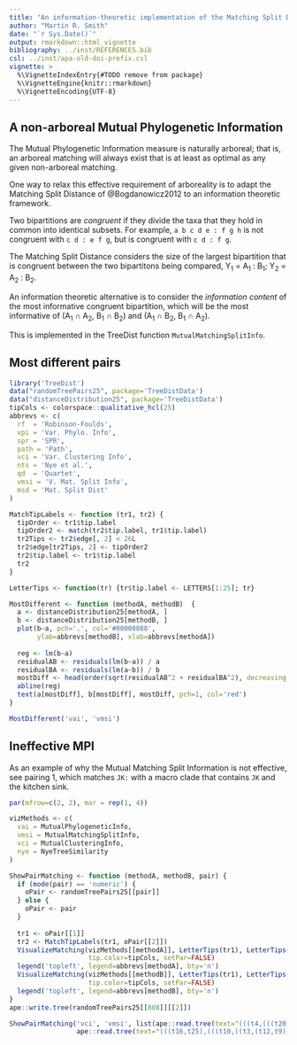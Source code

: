 ```yaml
---
title: "An information-theoretic implementation of the Matching Split Distance"
author: "Martin R. Smith"
date: "`r Sys.Date()`"
output: rmarkdown::html_vignette
bibliography: ../inst/REFERENCES.bib
csl: ../inst/apa-old-doi-prefix.csl
vignette: >
  %\VignetteIndexEntry{#TODO remove from package}
  %\VignetteEngine{knitr::rmarkdown}
  %\VignetteEncoding{UTF-8}
---
```


## A non-arboreal Mutual Phylogenetic Information

The Mutual Phylogenetic Information measure is naturally arboreal; that is, 
an arboreal matching will always exist that is at least as optimal as any given
non-arboreal matching. 

One way to relax this effective requirement of arboreality is to adapt
the Matching Split Distance of @Bogdanowicz2012 to an information theoretic 
framework.

Two bipartitions are _congruent_ if they divide the taxa that they hold in
common into identical subsets.  For example, `a b c d e : f g h` is not congruent
with `c d : e f g`, but is congruent with `c d : f g`.

The Matching Split Distance considers the size of the largest bipartition that 
is congruent between the two bipartitons being compared, 
Y~1~ = A~1~ : B~1~; Y~2~ = A~2~ : B~2~.

An information theoretic alternative is to consider the _information content_
of the most informative congruent bipartition, which will be the most 
informative of (A~1~ ∩ A~2~, B~1~ ∩ B~2~) and (A~1~ ∩ B~2~, B~1~ ∩ A~2~).

This is implemented in the TreeDist function `MutualMatchingSplitInfo`.

## Most different pairs

```r
library('TreeDist')
data("randomTreePairs25", package='TreeDistData')
data("distanceDistribution25", package='TreeDistData')
tipCols <- colorspace::qualitative_hcl(25)
abbrevs <- c(
  rf  = 'Robinson-Foulds',
  vpi = 'Var. Phylo. Info',
  spr = 'SPR',
  path = 'Path',
  vci = 'Var. Clustering Info', 
  nts = 'Nye et al.',
  qd  = 'Quartet',
  vmsi = 'V. Mat. Split Info',
  msd = 'Mat. Split Dist'
)

MatchTipLabels <- function (tr1, tr2) {
  tipOrder <- tr1$tip.label
  tipOrder2 <- match(tr2$tip.label, tr1$tip.label)
  tr2Tips <- tr2$edge[, 2] < 26L
  tr2$edge[tr2Tips, 2] <- tipOrder2
  tr2$tip.label <- tr1$tip.label
  tr2
}

LetterTips <- function(tr) {tr$tip.label <- LETTERS[1:25]; tr}

MostDifferent <- function (methodA, methodB)  {
  a <- distanceDistribution25[methodA, ]
  b <- distanceDistribution25[methodB, ]
  plot(b~a, pch='.', col='#00000088', 
       ylab=abbrevs[methodB], xlab=abbrevs[methodA])
  
  reg <- lm(b~a)
  residualAB <- residuals(lm(b~a)) / a
  residualBA <- residuals(lm(a~b)) / b
  mostDiff <- head(order(sqrt(residualAB^2 + residualBA^2), decreasing = TRUE))
  abline(reg)
  text(a[mostDiff], b[mostDiff], mostDiff, pch=1, col='red')
}

MostDifferent('vai', 'vmsi')
```


## Ineffective MPI

As an example of why the Mutual Matching Split Information is not effective, see 
pairing 1, which matches `JK:` with a macro clade that contains `JK` and the 
kitchen sink.

```R
par(mfrow=c(2, 2), mar = rep(1, 4))

vizMethods <- c(
  vai = MutualPhylogeneticInfo,
  vmsi = MutualMatchingSplitInfo,
  vci = MutualClusteringInfo,
  nye = NyeTreeSimilarity
)

ShowPairMatching <- function (methodA, methodB, pair) {
  if (mode(pair) == 'numeric') {
    oPair <- randomTreePairs25[[pair]]
  } else {
    oPair <- pair
  }
    
  tr1 <- oPair[[1]]
  tr2 <- MatchTipLabels(tr1, oPair[[2]])
  VisualizeMatching(vizMethods[[methodA]], LetterTips(tr1), LetterTips(tr2),
                    tip.color=tipCols, setPar=FALSE)
  legend('topleft', legend=abbrevs[methodA], bty='n')
  VisualizeMatching(vizMethods[[methodB]], LetterTips(tr1), LetterTips(tr2),
                    tip.color=tipCols, setPar=FALSE)
  legend('topleft', legend=abbrevs[methodB], bty='n')
}
ape::write.tree(randomTreePairs25[[808]][[2]])

ShowPairMatching('vci', 'vmsi', list(ape::read.tree(text="(((t4,(((t20,t18),t3),t7)),t13),(t22,((t5,(t11,(t24,t17))),(((((((t9,t2),t23),(t12,(t14,t8))),t16),t1),(((t10,t19),t25),t6)),(t15,t21)))));"),
                 ape::read.tree(text="(((t16,t25),(((t10,((t3,(t12,t9)),t21)),t8),t6)),(t24,((t14,((t17,t18),(t22,(((t15,t7),(t19,t4)),((t23,t11),t20))))),(t5,((t13,t2),t1)))));")))

```
